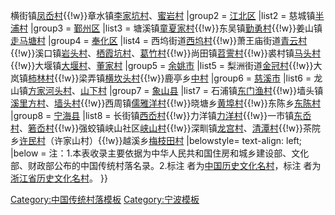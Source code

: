 {{Navbox
|name=宁波市境内的传统村落
|title=[[浙江省传统村落列表|宁波市境内的传统村落]]
|style = text-align:left;
|groupstyle = width:7em;text-align:center;
|image=[[File:Former Residence of Chen Hanzhang 02 2015-10.jpg|150px]]
|above=
|group1 = [[海曙区]]
|list1 = 高桥镇[[大西坝村]]<sup>{{font|color=#2A52BE|省}}</sup>、[[新庄村 (鄞州区)|新庄村]]<sup>{{font|color=#2A52BE|省}}</sup>{{!w}}横街镇[[凤岙村]]<sup>{{font|color=#2A52BE|省}}</sup>{{!w}}章水镇[[李家坑村]]<sup>{{font|color=#FF7300|国}}</sup>、[[蜜岩村]]<sup>{{font|color=#2A52BE|省}}</sup>
|group2 = [[江北区 (宁波市)|江北区]]
|list2 = 慈城镇[[半浦村]]<sup>{{font|color=#2A52BE|省}}</sup>
|group3 = [[鄞州区]]
|list3 = 塘溪镇[[童夏家村]]{{!w}}东吴镇[[勤勇村]]{{!w}}姜山镇[[走马塘村]]<sup>{{font|color=#FF7300|国}}</sup> 
|group4 = [[奉化区]]
|list4 = 西坞街道[[西坞村]]{{!w}}萧王庙街道[[青云村]]{{!w}}溪口镇[[岩头村]]<sup>{{font|color=#2A52BE|省}}</sup>、[[栖霞坑村]]、[[葛竹村]]<sup>{{font|color=#2A52BE|省}}</sup>{{!w}}尚田镇[[苕霅村]]{{!w}}裘村镇[[马头村]]{{!w}}大堰镇[[大堰村]]、[[董家村]]
|group5 = [[余姚市]]
|list5 = 梨洲街道[[金冠村]]<sup>{{font|color=#2A52BE|省}}</sup>{{!w}}大岚镇[[柿林村]]<sup>{{font|color=#FF7300|国}}</sup>{{!w}}梁弄镇[[横坎头村]]<sup>{{font|color=#2A52BE|省}}</sup>{{!w}}鹿亭乡[[中村 (余姚)|中村]]<sup>{{font|color=#2A52BE|省}}</sup>
|group6 = [[慈溪市]]
|list6 = 龙山镇[[方家河头村]]<sup>{{font|color=#FF7300|国}}</sup>、[[山下村]]<sup>{{font|color=#2A52BE|省}}</sup>
|group7 = [[象山县]]
|list7 = 石浦镇[[东门渔村]]{{!w}}墙头镇[[溪里方村]]<sup>{{font|color=#2A52BE|省}}</sup>、[[墙头村]]{{!w}}西周镇[[儒雅洋村]]<sup>{{font|color=#2A52BE|省}}</sup>{{!w}}晓塘乡[[黄埠村]]<sup>{{font|color=#2A52BE|省}}</sup>{{!w}}东陈乡[[东陈村]]<sup>{{font|color=#2A52BE|省}}</sup>
|group8 = [[宁海县]]
|list8 = 长街镇[[西岙村]]{{!w}}力洋镇[[力洋村]]<sup>{{font|color=#2A52BE|省}}</sup>{{!w}}一市镇[[东岙村]]<sup>{{font|color=#2A52BE|省}}</sup>、[[箬岙村]]{{!w}}强蛟镇峡山社区[[峡山村]]{{!w}}深甽镇[[龙宫村]]<sup>{{font|color=#FF7300|国}}</sup>、[[清潭村]]{{!w}}茶院乡[[许民村]]（许家山村）<sup>{{font|color=#FF7300|国}}</sup>{{!w}}越溪乡[[梅枝田村]]
|belowstyle= text-align: left;
|below = 注：1.本表收录主要依据为中华人民共和国住房和城乡建设部、文化部、财政部公布的中国传统村落名录。2.标注 <sup>{{font|color=#FF7300|国}}</sup> 者为[[中国历史文化名村]]，标注 <sup>{{font|color=#2A52BE|省}}</sup> 者为[[浙江省历史文化名村]]。
}}
<noinclude>[[Category:中国传统村落模板]][[Category:宁波模板]]</noinclude>